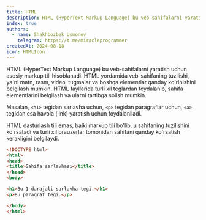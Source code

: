 ```yaml
---
title: HTML
description: HTML (HyperText Markup Language) bu veb-sahifalarni yaratish uchun asosiy markup tili hisoblanadi.
index: true
authors:
  - name: Shakhbozbek Usmonov
    telegram: https://t.me/miracleprogrammer
createdAt: 2024-08-18
icon: HTMLIcon
---
```


HTML (HyperText Markup Language) bu veb-sahifalarni yaratish uchun asosiy markup tili hisoblanadi. HTML yordamida veb-sahifaning tuzilishi, ya'ni matn, rasm, video, tugmalar va boshqa elementlar qanday ko'rinishini belgilash mumkin. HTML fayllarida turli xil teglardan foydalanib, sahifa elementlarini belgilash va ularni tartibga solish mumkin.

Masalan, `<h1>` tegidan sarlavha uchun, `<p>` tegidan paragraflar uchun, `<a>` tegidan esa havola (link) yaratish uchun foydalaniladi.

HTML dasturlash tili emas, balki markup tili bo'lib, u sahifaning tuzilishini ko'rsatadi va turli xil brauzerlar tomonidan sahifani qanday ko'rsatish kerakligini belgilaydi.

```html
<!DOCTYPE html>
<html>
<head>
<title>Sahifa sarlavhasi</title>
</head>
<body>

<h1>Bu 1-darajali sarlavha tegi.</h1>
<p>Bu paragraf tegi.</p>

</body>
</html>
```

